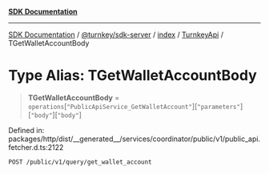 [**SDK Documentation**](../../../../../../README.mdx)

***

[SDK Documentation](../../../../../../packages.mdx) / [@turnkey/sdk-server](../../../../README.mdx) / [index](../../../README.mdx) / [TurnkeyApi](../README.mdx) / TGetWalletAccountBody

# Type Alias: TGetWalletAccountBody

> **TGetWalletAccountBody** = `operations`\[`"PublicApiService_GetWalletAccount"`\]\[`"parameters"`\]\[`"body"`\]\[`"body"`\]

Defined in: packages/http/dist/\_\_generated\_\_/services/coordinator/public/v1/public\_api.fetcher.d.ts:2122

`POST /public/v1/query/get_wallet_account`

